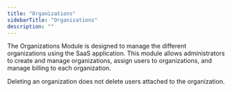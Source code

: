 ```yaml
---
title: "Organizations"
sidebarTitle: "Organizations"
description: ""
---
```


The Organizations Module is designed to manage the different organizations using the SaaS application. This module allows administrators to create and manage organizations, assign users to organizations, and manage billing to each organization.

<Warning>
    Deleting an organization does not delete users attached to the organization.
</Warning>